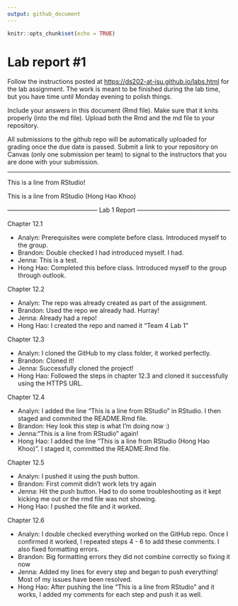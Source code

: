 ```yaml
---
output: github_document
---
```


<!-- README.md is generated from README.Rmd. Please edit the README.Rmd file -->

```r
knitr::opts_chunk$set(echo = TRUE)
```

# Lab report #1

Follow the instructions posted at <https://ds202-at-isu.github.io/labs.html> for the lab assignment. The work is meant to be finished during the lab time, but you have time until Monday evening to polish things.

Include your answers in this document (Rmd file). Make sure that it knits properly (into the md file). Upload both the Rmd and the md file to your repository.

All submissions to the github repo will be automatically uploaded for grading once the due date is passed. Submit a link to your repository on Canvas (only one submission per team) to signal to the instructors that you are done with your submission.

-------------------------------------------------------------------------------------------------------
This is a line from RStudio!

This is a line from RStudio (Hong Hao Khoo)

-------------------------------------------- Lab 1 Report ---------------------------------------------

Chapter 12.1

-   Analyn: Prerequisites were complete before class. Introduced myself to the group.
-   Brandon: Double checked I had introduced myself. I had.
-   Jenna: This is a test.
-   Hong Hao: Completed this before class. Introduced myself to the group through outlook. 

Chapter 12.2

-   Analyn: The repo was already created as part of the assignment.
-   Brandon: Used the repo we already had. Hurray!
-   Jenna: Already had a repo!
-   Hong Hao: I created the repo and named it "Team 4 Lab 1"

Chapter 12.3

-   Analyn: I cloned the GitHub to my class folder, it worked perfectly.
-   Brandon: Cloned it!
-   Jenna: Successfully cloned the project!
-   Hong Hao: Followed the steps in chapter 12.3 and cloned it successfully using the HTTPS URL.

Chapter 12.4

-   Analyn: I added the line "This is a line from RStudio" in RStudio. I then staged and commited the README.Rmd file.
-   Brandon: Hey look this step is what I'm doing now :)
-   Jenna:"This is a line from RStudio" again! 
-   Hong Hao: I added the line "This is a line from RStudio (Hong Hao Khoo)". I staged it, committed the README.Rmd file. 

Chapter 12.5

-   Analyn: I pushed it using the push button.
-   Brandon: First commit didn't work lets try again
-   Jenna: Hit the push button. Had to do some troubleshooting as it kept kicking me out or the rmd file was not showing.
-   Hong Hao: I pushed the file and it worked.

Chapter 12.6

-   Analyn: I double checked everything worked on the GitHub repo. Once I confirmed it worked, I repeated steps 4 - 6 to add these comments. I also fixed formatting errors.
-   Brandon: Big formatting errors they did not combine correctly so fixing it now
-   Jenna: Added my lines for every step and began to push everything! Most of my issues have been resolved.
-   Hong Hao: After pushing the line "This is a line from RStudio" and it works, I added my comments for each step and push it as well.

